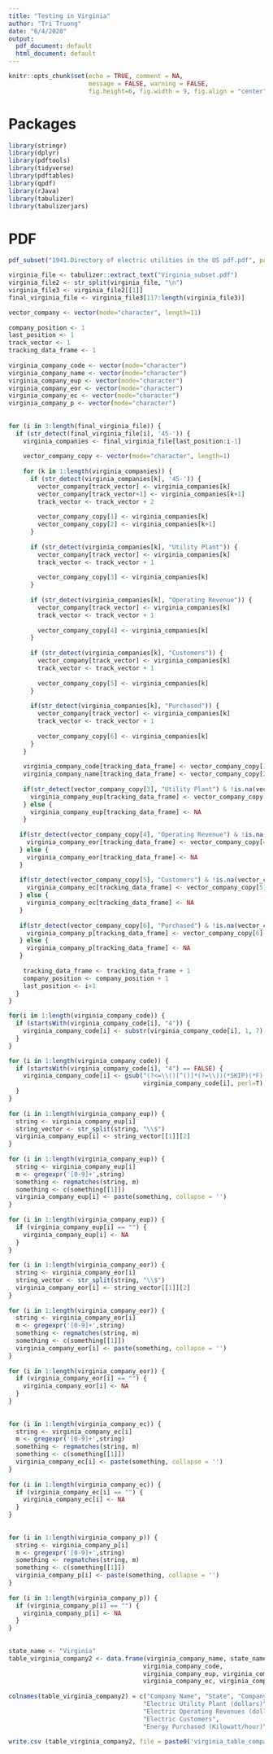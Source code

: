 ```yaml
---        
title: "Testing in Virginia"        
author: "Tri Truong"        
date: "6/4/2020"        
output:         
  pdf_document: default        
  html_document: default        
---        
```

         
```r
knitr::opts_chunk$set(echo = TRUE, comment = NA,         
                      message = FALSE, warning = FALSE,        
                      fig.height=6, fig.width = 9, fig.align = "center")        
```        
         
# Packages        
         
```r
library(stringr)        
library(dplyr)        
library(pdftools)        
library(tidyverse)        
library(pdftables)        
library(qpdf)        
library(rJava)        
library(tabulizer)        
library(tabulizerjars)        
```        
         
# PDF        
         
```r
pdf_subset("1941.Directory of electric utilities in the US pdf.pdf", page= 898:911, output= "Virginia_subset.pdf")        
```        
         
         
```r
virginia_file <- tabulizer::extract_text("Virginia_subset.pdf")        
virginia_file2 <- str_split(virginia_file, "\n")        
virginia_file3 <- virginia_file2[[1]]        
final_virginia_file <- virginia_file3[117:length(virginia_file3)]        
```        
     
   
         
```r
vector_company <- vector(mode="character", length=11)        
         
company_position <- 1        
last_position <- 1        
track_vector <- 1        
tracking_data_frame <- 1        
         
virginia_company_code <- vector(mode="character")        
virginia_company_name <- vector(mode="character")        
virginia_company_eup <- vector(mode="character")        
virginia_company_eor <- vector(mode="character")        
virginia_company_ec <- vector(mode="character")        
virginia_company_p <- vector(mode="character")        
         
         
for (i in 3:length(final_virginia_file)) {        
  if (str_detect(final_virginia_file[i], '45-')) {        
    virginia_companies <- final_virginia_file[last_position:i-1]        
            
    vector_company_copy <- vector(mode="character", length=1)        
            
    for (k in 1:length(virginia_companies)) {        
      if (str_detect(virginia_companies[k], '45-')) {        
        vector_company[track_vector] <- virginia_companies[k]        
        vector_company[track_vector+1] <- virginia_companies[k+1]        
        track_vector <- track_vector + 2        
                
        vector_company_copy[1] <- virginia_companies[k]        
        vector_company_copy[2] <- virginia_companies[k+1]        
      }        
              
      if (str_detect(virginia_companies[k], "Utility Plant")) {        
        vector_company[track_vector] <- virginia_companies[k]        
        track_vector <- track_vector + 1        
                
        vector_company_copy[3] <- virginia_companies[k]        
      }        
              
      if (str_detect(virginia_companies[k], "Operating Revenue")) {        
        vector_company[track_vector] <- virginia_companies[k]        
        track_vector <- track_vector + 1        
                
        vector_company_copy[4] <- virginia_companies[k]        
      }        
              
      if (str_detect(virginia_companies[k], "Customers")) {        
        vector_company[track_vector] <- virginia_companies[k]        
        track_vector <- track_vector + 1        
                
        vector_company_copy[5] <- virginia_companies[k]        
      }        
              
      if(str_detect(virginia_companies[k], "Purchased")) {        
        vector_company[track_vector] <- virginia_companies[k]        
        track_vector <- track_vector + 1        
                
        vector_company_copy[6] <- virginia_companies[k]        
      }        
    }        
           
    virginia_company_code[tracking_data_frame] <- vector_company_copy[1]        
    virginia_company_name[tracking_data_frame] <- vector_company_copy[2]        
            
    if(str_detect(vector_company_copy[3], "Utility Plant") & !is.na(vector_company_copy[3])) {        
      virginia_company_eup[tracking_data_frame] <- vector_company_copy[3]        
    } else {        
      virginia_company_eup[tracking_data_frame] <- NA        
    }        
            
   if(str_detect(vector_company_copy[4], "Operating Revenue") & !is.na(vector_company_copy[4])) {        
     virginia_company_eor[tracking_data_frame] <- vector_company_copy[4]        
   } else {        
     virginia_company_eor[tracking_data_frame] <- NA        
   }        
         
   if(str_detect(vector_company_copy[5], "Customers") & !is.na(vector_company_copy[5])) {        
     virginia_company_ec[tracking_data_frame] <- vector_company_copy[5]        
   } else {        
     virginia_company_ec[tracking_data_frame] <- NA        
   }        
         
   if(str_detect(vector_company_copy[6], "Purchased") & !is.na(vector_company_copy[6])) {        
     virginia_company_p[tracking_data_frame] <- vector_company_copy[6]        
   } else {        
     virginia_company_p[tracking_data_frame] <- NA        
   }        
         
    tracking_data_frame <- tracking_data_frame + 1        
    company_position <- company_position + 1        
    last_position <- i+1        
  }        
}        
```        
         
```r
for(i in 1:length(virginia_company_code)) {  
  if (startsWith(virginia_company_code[i], "4")) {  
    virginia_company_code[i] <- substr(virginia_company_code[i], 1, 7)  
  }  
}  
```  
         
         
```r
for (i in 1:length(virginia_company_code)) {        
  if (startsWith(virginia_company_code[i], "4") == FALSE) {        
    virginia_company_code[i] <- gsub("(?<=\\()[^()]*(?=\\))(*SKIP)(*F)|.", "",         
                                     virginia_company_code[i], perl=T)        
  }        
}        
         
for (i in 1:length(virginia_company_eup)) {        
  string <- virginia_company_eup[i]        
  string_vector <- str_split(string, "\\$")        
  virginia_company_eup[i] <- string_vector[[1]][2]        
}        
         
for (i in 1:length(virginia_company_eup)) {        
  string <- virginia_company_eup[i]        
  m <- gregexpr('[0-9]+',string)        
  something <- regmatches(string, m)        
  something <- c(something[[1]])        
  virginia_company_eup[i] <- paste(something, collapse = '')        
}        
         
for (i in 1:length(virginia_company_eup)) {        
  if (virginia_company_eup[i] == "") {        
    virginia_company_eup[i] <- NA        
  }        
}        
         
for (i in 1:length(virginia_company_eor)) {        
  string <- virginia_company_eor[i]        
  string_vector <- str_split(string, "\\$")        
  virginia_company_eor[i] <- string_vector[[1]][2]        
}        
         
for (i in 1:length(virginia_company_eor)) {        
  string <- virginia_company_eor[i]        
  m <- gregexpr('[0-9]+',string)        
  something <- regmatches(string, m)        
  something <- c(something[[1]])        
  virginia_company_eor[i] <- paste(something, collapse = '')        
}        
         
for (i in 1:length(virginia_company_eor)) {        
  if (virginia_company_eor[i] == "") {        
    virginia_company_eor[i] <- NA        
  }        
}        
         
         
for (i in 1:length(virginia_company_ec)) {        
  string <- virginia_company_ec[i]        
  m <- gregexpr('[0-9]+',string)        
  something <- regmatches(string, m)        
  something <- c(something[[1]])        
  virginia_company_ec[i] <- paste(something, collapse = '')        
}        
         
for (i in 1:length(virginia_company_ec)) {        
  if (virginia_company_ec[i] == "") {        
    virginia_company_ec[i] <- NA        
  }        
}        
         
         
for (i in 1:length(virginia_company_p)) {        
  string <- virginia_company_p[i]        
  m <- gregexpr('[0-9]+',string)        
  something <- regmatches(string, m)        
  something <- c(something[[1]])        
  virginia_company_p[i] <- paste(something, collapse = '')        
}        
         
for (i in 1:length(virginia_company_p)) {        
  if (virginia_company_p[i] == "") {        
    virginia_company_p[i] <- NA        
  }        
}        
         
         
state_name <- "Virginia"        
table_virginia_company2 <- data.frame(virginia_company_name, state_name,         
                                     virginia_company_code,         
                                     virginia_company_eup, virginia_company_eor,        
                                     virginia_company_ec, virginia_company_p)        
         
colnames(table_virginia_company2) = c("Company Name", "State", "Company Code",         
                                     "Electric Utility Plant (dollars)",         
                                     "Electric Operating Revenues (dollars)",        
                                     "Electric Customers",         
                                     "Energy Purchased (Kilowatt/hour)")        
         
write.csv (table_virginia_company2, file = paste0('virginia_table_company_1941', '.csv'))        
```        
 
 
